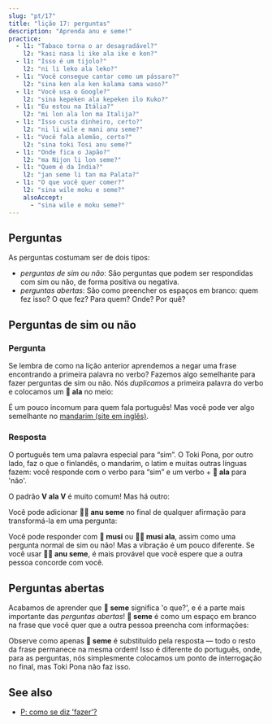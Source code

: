 ```yaml
---
slug: "pt/17"
title: "lição 17: perguntas"
description: "Aprenda anu e seme!"
practice:
  - l1: "Tabaco torna o ar desagradável?"
    l2: "kasi nasa li ike ala ike e kon?"
  - l1: "Isso é um tijolo?"
    l2: "ni li leko ala leko?"
  - l1: "Você consegue cantar como um pássaro?"
    l2: "sina ken ala ken kalama sama waso?"
  - l1: "Você usa o Google?"
    l2: "sina kepeken ala kepeken ilo Kuko?"
  - l1: "Eu estou na Itália?"
    l2: "mi lon ala lon ma Italija?"
  - l1: "Isso custa dinheiro, certo?"
    l2: "ni li wile e mani anu seme?"
  - l1: "Você fala alemão, certo?"
    l2: "sina toki Tosi anu seme?"
  - l1: "Onde fica o Japão?"
    l2: "ma Nijon li lon seme?"
  - l1: "Quem é da Índia?"
    l2: "jan seme li tan ma Palata?"
  - l1: "O que você quer comer?"
    l2: "sina wile moku e seme?"
    alsoAccept:
      - "sina wile e moku seme?"
---
```



## Perguntas

As perguntas costumam ser de dois tipos:

* *perguntas de sim ou não*: São perguntas que podem ser respondidas com sim ou não, de forma positiva ou negativa.
* *perguntas abertas*: São como preencher os espaços em branco: quem fez isso? O que fez? Para quem? Onde? Por quê?

## Perguntas de sim ou não

### Pergunta

Se lembra de como na lição anterior aprendemos a negar uma frase encontrando a primeira palavra no verbo? Fazemos algo semelhante para fazer perguntas de sim ou não. Nós *duplicamos* a primeira palavra do verbo e colocamos um **󱤂 ala** no meio:

<List>
  <Word sl="moku ala moku" m="comer ... ?" />
  <Sentence sl="pipi li moku ala moku e len?" m="A mariposa come o tecido?" />
  <Word sl="pona ala pona" m="bom ... ?" />
  <Sentence sl="kalama musi li pona ala pona tawa sina?" m="A música é boa para você? (Você gosta da música?)" />
  <Word sl="wile ala wile" m="quer ... ?" />
  <Sentence sl="sina wile ala wile lape lon supa?" m="Você quer dormir na cama?" />
  <Word sl="lon ala lon" m="estar em ... ?" />
  <Sentence sl="ona li lon ala lon ma Mewika?" m="Elas estão nos EUA?" />
</List>

É um pouco incomum para quem fala português! Mas você pode ver algo semelhante no [mandarim (site em inglês)](https://en.wikipedia.org/wiki/A-not-A_question#A-not-AB_form_4).

### Resposta

O português tem uma palavra especial para “sim”. O Toki Pona, por outro lado, faz o que o finlandês, o mandarim, o latim e muitas outras línguas fazem: você responde com o verbo para “sim” e um verbo + **󱤂 ala** para 'não'.

<List>
  <Sentence sl="sitelen li musi ala musi?" m="O vídeo é divertido?" />
  <Word sl="musi." m="Divertido. (= Sim.)" />
  <Word sl="musi ala." m="Não divertido. (= Não.)" />
</List>

O padrão **V ala V** é muito comum! Mas há outro:

<List>
  <Word sl="seme" m="o quê?, qual?" />
  <Word sl="anu" m="ou" />
  <Word sl="anu seme" m="... certo? Não é/né? Ou o quê?" />
</List>

Você pode adicionar **󱤇󱥙 anu seme** no final de qualquer afirmação para transformá-la em uma pergunta:

<List>
  <Sentence sl="sitelen li musi anu seme?" m="O vídeo é divertido, não é?" />
</List>

Você pode responder com **󱤻 musi** ou **󱤻󱤂 musi ala**, assim como uma pergunta normal de sim ou não! Mas a vibração é um pouco diferente. Se você usar **󱤇󱥙 anu seme**, é mais provável que você espere que a outra pessoa concorde com você.

## Perguntas abertas

Acabamos de aprender que **󱥙 seme** significa 'o que?', e é a parte mais importante das *perguntas abertas*! **󱥙 seme** é como um espaço em branco na frase que você quer que a outra pessoa preencha com informações:

<List>
  <Sentence sl="waso li lon seme?" m="Onde está o pássaro? (lit. 'O pássaro está em quê?')" />
  <Sentence sl="waso li lon tomo." m="O pássaro está em casa." />
  <Sentence sl="soweli li utala e jan seme?" m="Quem o animal atacou? (lit. 'O animal atacou qual pessoa?')" />
  <Sentence sl="soweli li utala e jan Ema." m="O animal atacou Emma." />
</List>

Observe como apenas **󱥙 seme** é substituído pela resposta — todo o resto da frase permanece na mesma ordem! Isso é diferente do português, onde, para as perguntas, nós simplesmente colocamos um ponto de interrogação no final, mas Toki Pona não faz isso.

<Practice exercises={frontmatter.practice} />

## See also
* [P: como se diz 'fazer'?](/pt/doing/)
